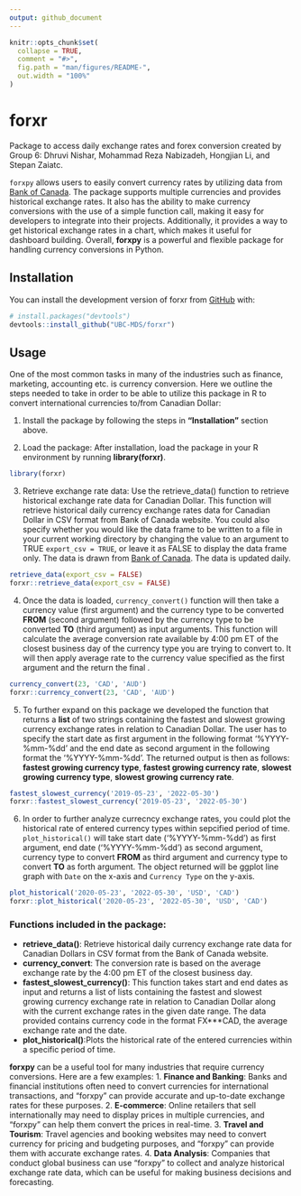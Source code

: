 ```yaml
---
output: github_document
---
```


<!-- README.md is generated from README.Rmd. Please edit that file -->

```r
knitr::opts_chunk$set(
  collapse = TRUE,
  comment = "#>",
  fig.path = "man/figures/README-",
  out.width = "100%"
)
```

# forxr

<!-- badges: start -->
<!-- badges: end -->

Package to access daily exchange rates and forex conversion created by Group 6: Dhruvi Nishar, Mohammad Reza Nabizadeh, Hongjian Li, and Stepan Zaiatc.

`forxpy` allows users to easily convert currency rates by utilizing data from [Bank of Canada](https://www.bankofcanada.ca/rates/exchange/daily-exchange-rates/). The package supports multiple currencies and provides historical exchange rates. It also has the ability to make currency conversions with the use of a simple function call, making it easy for developers to integrate into their projects. Additionally, it provides a way to get historical exchange rates in a chart, which makes it useful for dashboard building. Overall, **forxpy** is a powerful and flexible package for handling currency conversions in Python.

## Installation

You can install the development version of forxr from [GitHub](https://github.com/) with:
      
``` r
# install.packages("devtools")
devtools::install_github("UBC-MDS/forxr")
```

## Usage

One of the most common tasks in many of the industries such as finance, marketing, accounting etc. is currency conversion. Here we outline the steps needed to take in order to be able to utilize this package in R to convert international currencies to/from Canadian Dollar:

1. Install the package by following the steps in **"Installation"** section above.

2. Load the package: After installation, load the package in your R environment by running **library(forxr)**.

```r
library(forxr)
```

3. Retrieve exchange rate data: Use the retrieve_data() function to retrieve historical exchange rate data for Canadian Dollar. This function will retrieve historical daily currency exchange rates data for Canadian Dollar in CSV format from Bank of Canada website. You could also specify whether you would like the data frame to be written to a file in your current working directory by changing the value to an argument to TRUE `export_csv = TRUE`, or leave it as FALSE to display the data frame only. The data is drawn from [Bank of Canada](https://www.bankofcanada.ca/rates/exchange/daily-exchange-rates/). The data is updated daily.

```r
retrieve_data(export_csv = FALSE)
forxr::retrieve_data(export_csv = FALSE)
```

4. Once the data is loaded, `currency_convert()` function will then take a currency value (first argument) and the currency type to be converted **FROM** (second argument) followed by the currency type to be converted **TO** (third argument) as input arguments. This function will calculate the average conversion rate available by 4:00 pm ET of the closest business day of the currency type you are trying to convert to. It will then apply average rate to the currency value specified as the first argument and the return the final .

```r
currency_convert(23, 'CAD', 'AUD')
forxr::currency_convert(23, 'CAD', 'AUD')
```

5. To further expand on this package we developed the function that returns a **list** of two strings containing the fastest and slowest growing currency exchange rates in relation to Canadian Dollar. The user has to specify the start date as first argument in the following format '%YYYY-%mm-%dd'  and the end date as second argument in the following format the '%YYYY-%mm-%dd'. The returned output is then as follows: **fastest growing currency type**, **fastest growing currency rate**, **slowest growing currency type**, **slowest growing currency rate**.

```r
fastest_slowest_currency('2019-05-23', '2022-05-30')
forxr::fastest_slowest_currency('2019-05-23', '2022-05-30')
```

6. In order to further analyze currecncy exchange rates, you could plot the historical rate of entered currency types within sepcified period of time. `plot_historical()` will take start date ('%YYYY-%mm-%dd') as first argument, end date ('%YYYY-%mm-%dd') as second argument, currency type to convert **FROM** as third argument and currency type to convert **TO** as forth argument. The object returned will be ggplot line graph with `Date` on the x-axis and `Currency Type` on the y-axis.

```r
plot_historical('2020-05-23', '2022-05-30', 'USD', 'CAD')
forxr::plot_historical('2020-05-23', '2022-05-30', 'USD', 'CAD')
```

### Functions included in the package:

- **retrieve_data()**: Retrieve historical daily currency exchange rate data for Canadian Dollars in CSV format from the Bank of Canada website.
- **currency_convert**: The conversion rate is based on the average exchange rate by the 4:00 pm ET of the closest business day.
- **fastest_slowest_currency()**: This function takes start and end dates as input and returns a  list of lists containing the fastest and slowest growing currency exchange rate in relation to Canadian Dollar along with the current exchange rates in the given date range. The data provided contains currency code in the format FX***CAD, the average exchange rate and the date.
- **plot_historical()**:Plots the historical rate of the entered currencies within a specific period of time.

**forxpy** can be a useful tool for many industries that require currency conversions. Here are a few examples:
1. **Finance and Banking**: Banks and financial institutions often need to convert currencies for international transactions, and "forxpy" can provide accurate and up-to-date exchange rates for these purposes.
2. **E-commerce**: Online retailers that sell internationally may need to display prices in multiple currencies, and "forxpy" can help them convert the prices in real-time.
3. **Travel and Tourism**: Travel agencies and booking websites may need to convert currency for pricing and budgeting purposes, and "forxpy" can provide them with accurate exchange rates.
4. **Data Analysis**: Companies that conduct global business can use "forxpy" to collect and analyze historical exchange rate data, which can be useful for making business decisions and forecasting.
